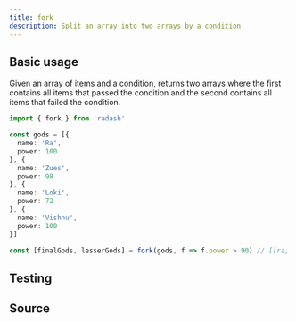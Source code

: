 ```yaml
---
title: fork
description: Split an array into two arrays by a condition
---
```



## Basic usage

Given an array of items and a condition, returns two arrays where the first contains all items that passed the condition and the second contains all items that failed the condition.

```ts
import { fork } from 'radash'

const gods = [{
  name: 'Ra',
  power: 100
}, {
  name: 'Zues',
  power: 98
}, {
  name: 'Loki',
  power: 72
}, {
  name: 'Vishnu',
  power: 100
}]

const [finalGods, lesserGods] = fork(gods, f => f.power > 90) // [[ra, vishnu], [zues, loki]]
```

## Testing

<TestingLinkAndPreview module="array" func="fork" />

## Source

<SourceLinkAndPreview module="array" func="fork" />